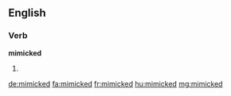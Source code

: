 ==English==

===Verb===
'''mimicked'''

# {{past of|mimic}}

[[de:mimicked]]
[[fa:mimicked]]
[[fr:mimicked]]
[[hu:mimicked]]
[[mg:mimicked]]